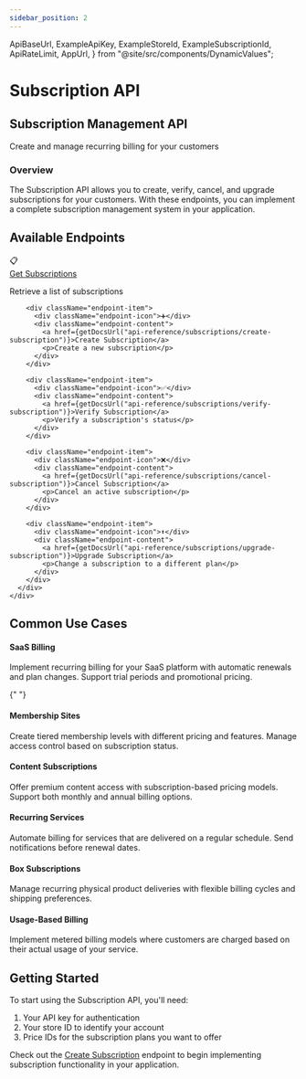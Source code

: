```yaml
---
sidebar_position: 2
---
```


  ApiBaseUrl,
  ExampleApiKey,
  ExampleStoreId,
  ExampleSubscriptionId,
  ApiRateLimit,
  AppUrl,
} from "@site/src/components/DynamicValues";

# Subscription API

<div className="explorer-header">
  <div className="explorer-header-content">
    <h2>Subscription Management API</h2>
    <p>Create and manage recurring billing for your customers</p>
  </div>
</div>

<div className="introduction-section">
  <div className="introduction-card">
    <h3>Overview</h3>
    <p>
      The Subscription API allows you to create, verify, cancel, and upgrade
      subscriptions for your customers. With these endpoints, you can implement
      a complete subscription management system in your application.
    </p>
  </div>
</div>

## Available Endpoints

<div className="endpoints-section">
  <div className="endpoints-card">
    <div className="endpoint-category">
      <div className="endpoint-list">
        <div className="endpoint-item">
          <div className="endpoint-icon">📋</div>
          <div className="endpoint-content">
            <a href={getDocsUrl("api-reference/subscriptions/get-subscriptions")}>Get Subscriptions</a>
            <p>Retrieve a list of subscriptions</p>
          </div>
        </div>

        <div className="endpoint-item">
          <div className="endpoint-icon">➕</div>
          <div className="endpoint-content">
            <a href={getDocsUrl("api-reference/subscriptions/create-subscription")}>Create Subscription</a>
            <p>Create a new subscription</p>
          </div>
        </div>

        <div className="endpoint-item">
          <div className="endpoint-icon">✅</div>
          <div className="endpoint-content">
            <a href={getDocsUrl("api-reference/subscriptions/verify-subscription")}>Verify Subscription</a>
            <p>Verify a subscription's status</p>
          </div>
        </div>

        <div className="endpoint-item">
          <div className="endpoint-icon">❌</div>
          <div className="endpoint-content">
            <a href={getDocsUrl("api-reference/subscriptions/cancel-subscription")}>Cancel Subscription</a>
            <p>Cancel an active subscription</p>
          </div>
        </div>

        <div className="endpoint-item">
          <div className="endpoint-icon">⬆️</div>
          <div className="endpoint-content">
            <a href={getDocsUrl("api-reference/subscriptions/upgrade-subscription")}>Upgrade Subscription</a>
            <p>Change a subscription to a different plan</p>
          </div>
        </div>
      </div>
    </div>

  </div>
</div>

## Common Use Cases

<div className="use-cases-section">
  <div className="use-case-item">
    <h4>SaaS Billing</h4>
    <p>Implement recurring billing for your SaaS platform with automatic renewals and plan changes. Support trial periods and promotional pricing.</p>
  </div>

{" "}

<div className="use-case-item">
  <h4>Membership Sites</h4>
  <p>
    Create tiered membership levels with different pricing and features. Manage
    access control based on subscription status.
  </p>
</div>

  <div className="use-case-item">
    <h4>Content Subscriptions</h4>
    <p>Offer premium content access with subscription-based pricing models. Support both monthly and annual billing options.</p>
  </div>
  
  <div className="use-case-item">
    <h4>Recurring Services</h4>
    <p>Automate billing for services that are delivered on a regular schedule. Send notifications before renewal dates.</p>
  </div>
  
  <div className="use-case-item">
    <h4>Box Subscriptions</h4>
    <p>Manage recurring physical product deliveries with flexible billing cycles and shipping preferences.</p>
  </div>
  
  <div className="use-case-item">
    <h4>Usage-Based Billing</h4>
    <p>Implement metered billing models where customers are charged based on their actual usage of your service.</p>
  </div>
</div>

## Getting Started

To start using the Subscription API, you'll need:

1. Your API key for authentication
2. Your store ID to identify your account
3. Price IDs for the subscription plans you want to offer

Check out the [Create Subscription](/api-reference/subscriptions/create-subscription) endpoint to begin implementing subscription functionality in your application.

